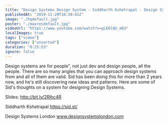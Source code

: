 ```yaml
---
title: "Design Systems Design System - Siddharth Kshetrapal - Design Systems London 2019"
publishedAt: "2019-11-29T10:39:41Z"
image: "./hqdefault.jpg"
poster: "./maxresdefault.jpg"
videoUrl: "https://www.youtube.com/watch?v=gLE6lQU_mEU"
localImages: true
tags: ["video"]
categories: ["unsorted"]
duration: "0:25:53"
ignore: false
---
```

Design systems are for people", not just dev and design people, all the people. There are so many angles that you can approach design systems from and all of them are valid. Sid has been doing this for more than 2 years now, and he's still discovering new ideas and patterns. Here are some of Sid's thoughts on a system for designing Design Systems.


Slides: http://bit.ly/2Rlhc4R

Siddharth Kshetrapal
https://sid.st/

Design Systems London 
www.designsystemslondon.com
